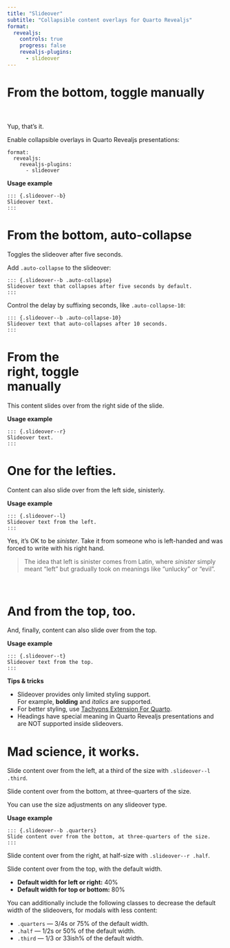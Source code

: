 ```yaml
---
title: "Slideover"
subtitle: "Collapsible content overlays for Quarto Revealjs"
format: 
  revealjs:
    controls: true
    progress: false
    revealjs-plugins: 
      - slideover
---
```


# From the bottom, toggle manually

<br><br>Yup, that's it.

::: {.slideover--b}
Enable collapsible overlays in Quarto Revealjs presentations:

```code
format: 
  revealjs:
    revealjs-plugins: 
      - slideover
```

**Usage example**

```code
::: {.slideover--b}
Slideover text.
:::
```
:::


# From the bottom, auto-collapse

Toggles the slideover after five seconds.

::: {.slideover--b .auto-collapse-10}
Add `.auto-collapse` to the slideover:

```code
::: {.slideover--b .auto-collapse}
Slideover text that collapses after five seconds by default.
:::
```

Control the delay by suffixing seconds, like `.auto-collapse-10`:

```code
::: {.slideover--b .auto-collapse-10}
Slideover text that auto-collapses after 10 seconds.
:::
``` 

:::

# From the <br>right, toggle <br>manually

::: {.slideover--r}

This content slides over from the right side of the slide.

**Usage example**

```code
::: {.slideover--r}
Slideover text.
:::
```

:::

# One for the lefties.

::: {.slideover--l .auto-collapse-10}

Content can also slide over from the left side, sinisterly.

**Usage example**

```code
::: {.slideover--l}
Slideover text from the left.
:::
```

Yes, it's OK to be _sinister_. Take it from someone who is left-handed and was forced to write with his right hand.

> The idea that left is sinister comes from Latin, where _sinister_ simply meant "left" but gradually took on meanings like "unlucky" or "evil".

:::

# <br>And from the top, too.

::: {.slideover--t}

And, finally, content can also slide over from the top.

**Usage example**

```code
::: {.slideover--t}
Slideover text from the top.
:::
```

**Tips & tricks**

- Slideover provides only limited styling support.<br>For example, **bolding** and _italics_ are supported.
- For better styling, use [Tachyons Extension For Quarto](https://github.com/nareal/tachyons).
- Headings have special meaning in Quarto Revealjs presentations and are NOT supported inside slideovers.

:::

# Mad science, it works.

::: {.slideover--l .third}
Slide content over from the left, at a third of the size with `.slideover--l .third`.

:::

::: {.slideover--b .quarters}
Slide content over from the bottom, at three-quarters of the size.

You can use the size adjustments on any slideover type.

**Usage example**

```code
::: {.slideover--b .quarters}
Slide content over from the bottom, at three-quarters of the size.
:::
```
:::

::: {.slideover--r .half}
Slide content over from the right, at half-size with `.slideover--r .half`.
:::

::: {.slideover--t}
Slide content over from the top, with the default width.

- **Default width for left or right:** 40%
- **Default width for top or bottom:** 80%

You can additionally include the following classes to decrease the default width of the slideovers, for modals with less content:

- `.quarters` — 3/4s or 75% of the default width.
- `.half` — 1/2s or 50% of the default width.
- `.third` — 1/3 or 33ish% of the default width.
:::